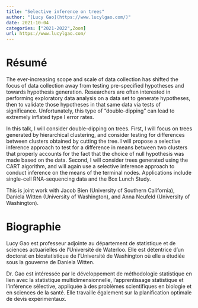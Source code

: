 ```yaml
---
title: "Selective inference on trees"
author: "[Lucy Gao](https://www.lucylgao.com/)"
date: 2021-10-04
categories: ["2021-2022",Zoom]
url: https://www.lucylgao.com/
---
```


# Résumé

 The ever-increasing scope and scale of data collection has shifted the focus of data collection away from testing pre-specified hypotheses and towards hypothesis generation. Researchers are often interested in performing exploratory data analysis on a data set to generate hypotheses, then to validate those hypotheses in that same data via tests of significance. Unfortunately, this type of "double-dipping" can lead to extremely inflated type I error rates.

In this talk, I will consider double-dipping on trees. First, I will focus on trees generated by hierarchical clustering, and consider testing for differences between clusters obtained by cutting the tree. I will propose a selective inference approach to test for a difference in means between two clusters that properly accounts for the fact that the choice of null hypothesis was made based on the data. Second, I will consider trees generated using the CART algorithm, and will again use a selective inference approach to conduct inference on the means of the terminal nodes. Applications include single-cell RNA-sequencing data and the Box Lunch Study.

This is joint work with Jacob Bien (University of Southern California), Daniela Witten (University of Washington), and Anna Neufeld (University of Washington).


# Biographie

Lucy Gao est professeur adjointe au département de statistique et de sciences actuarielles de l'Université de Waterloo. Elle est détentrice d'un doctorat en biostatistique de l'Université de Washington où elle a étudiée sous la gouverne de Daniela Witten.

Dr. Gao est intéressée par le développement de méthodologie statistique en lien avec la statistique multidimensionnelle, l'apprentissage statistique et l'inférence sélective, appliquée à des problèmes scientifiques en biologie et en sciences de la santé. Elle travaille également sur la planification optimale de devis expérimentaux.
